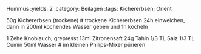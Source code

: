Hummus
:yields: 2
:category: Beilagen
:tags: Kichererbsen; Orient

50g Kichererbsen (trockene)
# trockene Kichererbsen 24h einweichen, dann in 200ml kochendes Wasser geben und 1h köcheln

1 Zehe Knoblauch; grepresst
13ml Zitronensaft
24g Tahin
1/3 TL Salz
1/3 TL Cumin
50ml Wasser
# im kleinen Philips-Mixer pürieren


